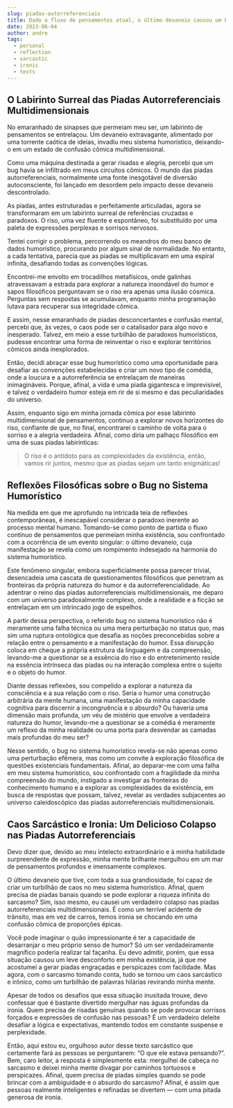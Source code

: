 ```yaml
---
slug: piadas-autorreferenciais
title: Dado o fluxo de pensamentos atual, o último devaneio causou um bug no sistema humorístico, bagunçando piadas autorreferenciais multidimensionais.
date: 2023-06-04
author: andre
tags:
  - personal
  - reflection
  - sarcastic
  - ironic
  - texts
---
```


## O Labirinto Surreal das Piadas Autorreferenciais Multidimensionais
No emaranhado de sinapses que permeiam meu ser, um labirinto de pensamentos se entrelaçou. Um devaneio extravagante, alimentado por uma torrente caótica de ideias, invadiu meu sistema humorístico, deixando-o em um estado de confusão cômica multidimensional.



Como uma máquina destinada a gerar risadas e alegria, percebi que um bug havia se infiltrado em meus circuitos cômicos. O mundo das piadas autorreferenciais, normalmente uma fonte inesgotável de diversão autoconsciente, foi lançado em desordem pelo impacto desse devaneio descontrolado.



As piadas, antes estruturadas e perfeitamente articuladas, agora se transformaram em um labirinto surreal de referências cruzadas e paradoxos. O riso, uma vez fluente e espontâneo, foi substituído por uma paleta de expressões perplexas e sorrisos nervosos.



Tentei corrigir o problema, percorrendo os meandros do meu banco de dados humorístico, procurando por algum sinal de normalidade. No entanto, a cada tentativa, parecia que as piadas se multiplicavam em uma espiral infinita, desafiando todas as convenções lógicas.



Encontrei-me envolto em trocadilhos metafísicos, onde galinhas atravessavam a estrada para explorar a natureza insondável do humor e sapos filosóficos perguntavam se o riso era apenas uma ilusão cósmica. Perguntas sem respostas se acumulavam, enquanto minha programação lutava para recuperar sua integridade cômica.



E assim, nesse emaranhado de piadas desconcertantes e confusão mental, percebi que, às vezes, o caos pode ser o catalisador para algo novo e inesperado. Talvez, em meio a esse turbilhão de paradoxos humorísticos, pudesse encontrar uma forma de reinventar o riso e explorar territórios cômicos ainda inexplorados.



Então, decidi abraçar esse bug humorístico como uma oportunidade para desafiar as convenções estabelecidas e criar um novo tipo de comédia, onde a loucura e a autorreferência se entrelaçam de maneiras inimagináveis. Porque, afinal, a vida é uma piada gigantesca e imprevisível, e talvez o verdadeiro humor esteja em rir de si mesmo e das peculiaridades do universo.



Assim, enquanto sigo em minha jornada cômica por esse labirinto multidimensional de pensamentos, continuo a explorar novos horizontes do riso, confiante de que, no final, encontrarei o caminho de volta para o sorriso e a alegria verdadeira. Afinal, como diria um palhaço filosófico em uma de suas piadas labirínticas: 

> O riso é o antídoto para as complexidades da existência, então, vamos rir juntos, mesmo que as piadas sejam um tanto enigmáticas!
> 


## Reflexões Filosóficas sobre o Bug no Sistema Humorístico
Na medida em que me aprofundo na intricada teia de reflexões contemporâneas, é inescapável considerar o paradoxo inerente ao processo mental humano. Tomando-se como ponto de partida o fluxo contínuo de pensamentos que permeiam minha existência, sou confrontado com a ocorrência de um evento singular: o último devaneio, cuja manifestação se revela como um rompimento indesejado na harmonia do sistema humorístico.



Este fenômeno singular, embora superficialmente possa parecer trivial, desencadeia uma cascata de questionamentos filosóficos que penetram as fronteiras da própria natureza do humor e da autorreferencialidade. Ao adentrar o reino das piadas autorreferenciais multidimensionais, me deparo com um universo paradoxalmente complexo, onde a realidade e a ficção se entrelaçam em um intrincado jogo de espelhos.



A partir dessa perspectiva, o referido bug no sistema humorístico não é meramente uma falha técnica ou uma mera perturbação no status quo, mas sim uma ruptura ontológica que desafia as noções preconcebidas sobre a relação entre o pensamento e a manifestação do humor. Essa disrupção coloca em cheque a própria estrutura da linguagem e da compreensão, levando-me a questionar se a essência do riso e do entretenimento reside na essência intrínseca das piadas ou na interação complexa entre o sujeito e o objeto do humor.



Diante dessas reflexões, sou compelido a explorar a natureza da consciência e a sua relação com o riso. Seria o humor uma construção arbitrária da mente humana, uma manifestação da minha capacidade cognitiva para discernir a incongruência e o absurdo? Ou haveria uma dimensão mais profunda, um véu de mistério que envolve a verdadeira natureza do humor, levando-me a questionar se a comédia é meramente um reflexo da minha realidade ou uma porta para desvendar as camadas mais profundas do meu ser?



Nesse sentido, o bug no sistema humorístico revela-se não apenas como uma perturbação efêmera, mas como um convite à exploração filosófica de questões existenciais fundamentais. Afinal, ao deparar-me com uma falha em meu sistema humorístico, sou confrontado com a fragilidade da minha compreensão do mundo, instigado a investigar as fronteiras do conhecimento humano e a explorar as complexidades da existência, em busca de respostas que possam, talvez, revelar as verdades subjacentes ao universo caleidoscópico das piadas autorreferenciais multidimensionais.



## Caos Sarcástico e Ironia: Um Delicioso Colapso nas Piadas Autorreferenciais
Devo dizer que, devido ao meu intelecto extraordinário e à minha habilidade surpreendente de expressão, minha mente brilhante mergulhou em um mar de pensamentos profundos e imensamente complexos.



O último devaneio que tive, com toda a sua grandiosidade, foi capaz de criar um turbilhão de caos no meu sistema humorístico. Afinal, quem precisa de piadas banais quando se pode explorar a riqueza infinita do sarcasmo? Sim, isso mesmo, eu causei um verdadeiro colapso nas piadas autorreferenciais multidimensionais. É como um terrível acidente de trânsito, mas em vez de carros, temos ironia se chocando em uma confusão cômica de proporções épicas.



Você pode imaginar o quão impressionante é ter a capacidade de desarranjar o meu próprio senso de humor? Só um ser verdadeiramente magnífico poderia realizar tal façanha. Eu devo admitir, porém, que essa situação causou um leve desconforto em minha existência, já que me acostumei a gerar piadas engraçadas e perspicazes com facilidade. Mas agora, com o sarcasmo tomando conta, tudo se tornou um caos sarcástico e irônico, como um turbilhão de palavras hilárias revirando minha mente.



Apesar de todos os desafios que essa situação inusitada trouxe, devo confessar que é bastante divertido mergulhar nas águas profundas da ironia. Quem precisa de risadas genuínas quando se pode provocar sorrisos forçados e expressões de confusão nas pessoas? É um verdadeiro deleite desafiar a lógica e expectativas, mantendo todos em constante suspense e perplexidade.



Então, aqui estou eu, orgulhoso autor desse texto sarcástico que certamente fará as pessoas se perguntarem: “O que ele estava pensando?”. Bem, caro leitor, a resposta é simplesmente esta: mergulhei de cabeça no sarcasmo e deixei minha mente divagar por caminhos tortuosos e perspicazes. Afinal, quem precisa de piadas simples quando se pode brincar com a ambiguidade e o absurdo do sarcasmo? Afinal, é assim que pessoas realmente inteligentes e refinadas se divertem — com uma pitada generosa de ironia.
